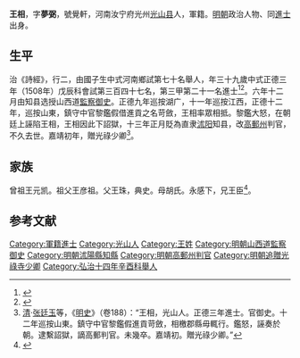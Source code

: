 {{Otheruses|other=名为王相的其他人物|王相}}
{{明清人物信息框
| 姓名 = 王相
| 原名 =
| 圖片名稱= 
| 圖片大小 =
| 圖片說明 = 
| 最高職務 =山西道监察御史
| 國家 = 大明 
| 爵位 =
| 籍貫 = [[河南|河南]][[汝宁府|汝宁府]][[光州|光州]][[光山縣|光山縣]]
| 族裔 = 
| 字號 = 
| 諡號 =
| 出生日期 = 四月二十一日
| 出生地點 = 
| 逝世日期 = 正德十三年
| 逝世地點 =
| 墓葬 =
| 配偶 = 娶章氏
| 親屬 = 
| 出身 =
* 正德三年戊辰科進士
| 經歷 =
| 著作 = 
}}
'''王相'''{{BD|1470年||1518年||}}，字'''夢弼'''，號覺軒，河南汝宁府光州[[光山县|光山县]]人，軍籍。[[明朝|明朝]]政治人物、同[[進士|進士]]出身。

==生平== 
治《詩經》，行二，由國子生中式河南鄉試第七十名舉人，年三十九歲中式正德三年（1508年）戊辰科會試第三百四十七名，第三甲第二十一名進士<ref>{{Cite book|title=《皇明贡举考》卷五|last=（明）[[张朝瑞|张朝瑞]]|first=|publisher=《续修四库全书》史部第828册|year=|isbn=|location=|pages=}}</ref><ref>{{Cite book|title=贡举志五种 上|last=鲁小俊，江俊伟著|first=|publisher=武汉：武汉大学出版社|year=2009|isbn=978-7-307-07043-1|location=|pages=}}</ref>。六年十二月由知县选授山西道[[監察御史|監察御史]]。正德九年巡按湖广，十一年巡按江西，正德十二年，巡按山東，鎮守中官黎鑑假借進貢之名苛斂，王相率眾相抵。黎鑑大怒，在朝廷上誣陷王相，王相因此下詔獄，十三年正月貶為直隶[[沭阳|沭阳]]知县，改[[高郵州|高郵州]]判官，不久去世。嘉靖初年，贈光祿少卿<ref>[[清|清]]·[[张廷玉|张廷玉]]等，《[[明史|明史]]》（卷188）：“王相，光山人。正德三年進士。官御史。十二年巡按山東。鎮守中官黎鑑假進貢苛斂，相檄郡縣毋輒行。鑑怒，誣奏於朝。逮繫詔獄，謫高郵判官。未幾卒。嘉靖初。贈光祿少卿。”</ref>。

==家族== 
曾祖王元凯。祖父王彦祖。父王珠，典史。母胡氏。永感下，兄王臣<ref>{{Cite book|title=天一阁藏明代科举录选刊 登科录 点校本|last=龚延明主编|first=|publisher=宁波出版社|year=2016|isbn=978-7-5526-2320-8|location=宁波|pages=|quote=《天一閣藏明代科舉錄選刊.登科錄》之《正德三年戊辰科進士登科録》}}</ref>。

==参考文献==
{{reflist}}

{{正德三年戊辰科殿試金榜}}

{{Authority control}}

{{DEFAULTSORT:Wang王}}
[[Category:軍籍進士|Category:軍籍進士]]
[[Category:光山人|Category:光山人]]
[[Category:王姓|Category:王姓]]
[[Category:明朝山西道監察御史|Category:明朝山西道監察御史]]
[[Category:明朝沭陽縣知縣|Category:明朝沭陽縣知縣]]
[[Category:明朝高郵州判官|Category:明朝高郵州判官]]
[[Category:明朝追贈光祿寺少卿|Category:明朝追贈光祿寺少卿]]
[[Category:弘治十四年辛酉科舉人|Category:弘治十四年辛酉科舉人]]


{{明朝人物小作品}}